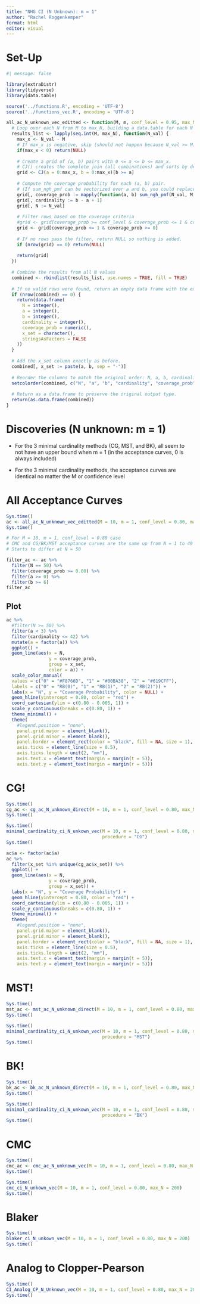 ```yaml
---
title: "NHG CI (N Unknown): m = 1"
author: "Rachel Roggenkemper"
format: html
editor: visual
---
```


# Set-Up

```r
#| message: false

library(extraDistr)
library(tidyverse)
library(data.table)

source('../functions.R', encoding = 'UTF-8')
source('../functions_vec.R', encoding = 'UTF-8')
```

```r
all_ac_N_unknown_vec_editted <- function(M, m, conf_level = 0.95, max_N = 1000) {
  # Loop over each N from M to max_N, building a data.table for each N
  results_list <- lapply(seq.int(M, max_N), function(N_val) {
    max_x <- N_val - M
    # If max_x is negative, skip (should not happen because N_val >= M)
    if(max_x < 0) return(NULL)
    
    # Create a grid of (a, b) pairs with 0 <= a <= b <= max_x.
    # CJ() creates the complete join (all combinations) and sorts by default.
    grid <- CJ(a = 0:max_x, b = 0:max_x)[b >= a]
    
    # Compute the coverage probability for each (a, b) pair.
    # (If sum_ngh_pmf can be vectorized over a and b, you could replace mapply with a direct call.)
    grid[, coverage_prob := mapply(function(a, b) sum_ngh_pmf(N_val, M, m, a, b), a, b)]
    grid[, cardinality := b - a + 1]
    grid[, N := N_val]
    
    # Filter rows based on the coverage criteria
    #grid <- grid[coverage_prob >= conf_level & coverage_prob <= 1 & coverage_prob >= 0]
    grid <- grid[coverage_prob <= 1 & coverage_prob >= 0]
    
    # If no rows pass the filter, return NULL so nothing is added.
    if (nrow(grid) == 0) return(NULL)
    
    return(grid)
  })
  
  # Combine the results from all N values
  combined <- rbindlist(results_list, use.names = TRUE, fill = TRUE)
  
  # If no valid rows were found, return an empty data frame with the expected structure.
  if (nrow(combined) == 0) {
    return(data.frame(
      N = integer(),
      a = integer(),
      b = integer(),
      cardinality = integer(),
      coverage_prob = numeric(),
      x_set = character(),
      stringsAsFactors = FALSE
    ))
  }
  
  # Add the x_set column exactly as before.
  combined[, x_set := paste(a, b, sep = "-")]
  
  # Reorder the columns to match the original order: N, a, b, cardinality, coverage_prob, x_set
  setcolorder(combined, c("N", "a", "b", "cardinality", "coverage_prob", "x_set"))
  
  # Return as a data.frame to preserve the original output type.
  return(as.data.frame(combined))
}
```

# Discoveries (N unknown: m = 1)

-   For the 3 minimal cardinality methods (CG, MST, and BK), all seem to not have an upper bound when m = 1 (in the acceptance curves, 0 is always included)

-   For the 3 minimal cardinality methods, the acceptance curves are identical no matter the M or confidence level

# All Acceptance Curves

```r
Sys.time()
ac <- all_ac_N_unknown_vec_editted(M = 10, m = 1, conf_level = 0.80, max_N = 100)
Sys.time()
```

```r
# For M = 10, m = 1, conf_level = 0.80 case
# CMC and CG/BK/MST acceptance curves are the same up from N = 1 to 49
# Starts to differ at N = 50

filter_ac <- ac %>%
  filter(N == 50) %>%
  filter(coverage_prob >= 0.80) %>%
  filter(a >= 0) %>%
  filter(b >= 6)
filter_ac
```

## Plot

```r
ac %>%
  #filter(N >= 50) %>%
  filter(a < 3) %>%
  filter(cardinality <= 42) %>%
  mutate(a = factor(a)) %>%
  ggplot() +
  geom_line(aes(x = N, 
                y = coverage_prob, 
                group = x_set, 
                color = a)) +
  scale_color_manual(
  values = c("0" = "#F8766D", "1" = "#00BA38", "2" = "#619CFF"), 
  labels = c("0" = "RB(0)", "1" = "RB(1)", "2" = "RB(2)")) +
  labs(x = "N", y = "Coverage Probability", color = NULL) +
  geom_hline(yintercept = 0.80, color = "red") +
  coord_cartesian(ylim = c(0.80 - 0.005, 1)) +
  scale_y_continuous(breaks = c(0.80, 1)) +
  theme_minimal() +
  theme(
    #legend.position = "none", 
    panel.grid.major = element_blank(),
    panel.grid.minor = element_blank(),
    panel.border = element_rect(color = "black", fill = NA, size = 1),
    axis.ticks = element_line(size = 0.5),
    axis.ticks.length = unit(2, "mm"),
    axis.text.x = element_text(margin = margin(t = 5)),
    axis.text.y = element_text(margin = margin(r = 5)))
```

# CG!

```r
Sys.time()
cg_ac <- cg_ac_N_unknown_direct(M = 10, m = 1, conf_level = 0.80, max_N = 500)
Sys.time()
```

```r
Sys.time()
minimal_cardinality_ci_N_unkown_vec(M = 10, m = 1, conf_level = 0.80, max_N = 500, 
                                    procedure = "CG")
Sys.time()
```

```r
ac$a <- factor(ac$a)
ac %>%
  filter(x_set %in% unique(cg_ac$x_set)) %>%
  ggplot() +
  geom_line(aes(x = N, 
                y = coverage_prob, 
                group = x_set)) +
  labs(x = "N", y = "Coverage Probability") +
  geom_hline(yintercept = 0.80, color = "red") +
  coord_cartesian(ylim = c(0.80 - 0.005, 1)) +
  scale_y_continuous(breaks = c(0.80, 1)) +
  theme_minimal() +
  theme(
    #legend.position = "none", 
    panel.grid.major = element_blank(),
    panel.grid.minor = element_blank(),
    panel.border = element_rect(color = "black", fill = NA, size = 1),
    axis.ticks = element_line(size = 0.5),
    axis.ticks.length = unit(2, "mm"),
    axis.text.x = element_text(margin = margin(t = 5)),
    axis.text.y = element_text(margin = margin(r = 5)))
```

# MST!

```r
Sys.time()
mst_ac <- mst_ac_N_unknown_direct(M = 10, m = 1, conf_level = 0.80, max_N = 500)
Sys.time()
```

```r
Sys.time()
minimal_cardinality_ci_N_unkown_vec(M = 10, m = 1, conf_level = 0.80, max_N = 500, 
                                    procedure = "MST")
Sys.time()
```

# BK!

```r
Sys.time()
bk_ac <- bk_ac_N_unknown_direct(M = 10, m = 1, conf_level = 0.80, max_N = 500)
Sys.time()
```

```r
Sys.time()
minimal_cardinality_ci_N_unkown_vec(M = 10, m = 1, conf_level = 0.80, max_N = 500, 
                                    procedure = "BK")
Sys.time()
```

# CMC

```r
Sys.time()
cmc_ac <- cmc_ac_N_unknown_vec(M = 10, m = 1, conf_level = 0.80, max_N = 200)
Sys.time()
```

```r
Sys.time()
cmc_ci_N_unkown_vec(M = 10, m = 1, conf_level = 0.80, max_N = 200)
Sys.time()
```

# Blaker

```r
Sys.time()
blaker_ci_N_unkown_vec(M = 10, m = 1, conf_level = 0.80, max_N = 200)
Sys.time()
```

# Analog to Clopper-Pearson

```r
Sys.time()
CI_Analog_CP_N_Unknown_vec(M = 10, m = 1, conf_level = 0.80, max_N = 200)
Sys.time()
```
